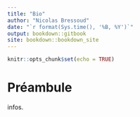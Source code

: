 ```yaml
---
title: "Bio"
author: "Nicolas Bressoud"
date: "`r format(Sys.time(), '%B, %Y')`"
output: bookdown::gitbook
site: bookdown::bookdown_site
---
```


<!-- rappel: le setup peut se régler et influencer tout le document.-->
```r
knitr::opts_chunk$set(echo = TRUE)
```

# Préambule

infos.